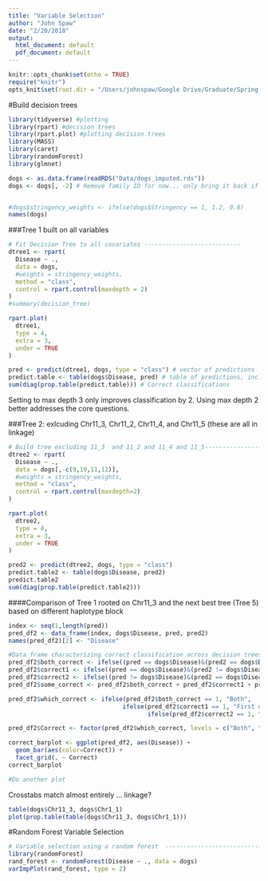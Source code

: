 ```yaml
---
title: "Variable Selection"
author: "John Spaw"
date: "2/20/2018"
output:
  html_document: default
  pdf_document: default
---
```


```r
knitr::opts_chunk$set(echo = TRUE)
require("knitr")
opts_knit$set(root.dir = "/Users/johnspaw/Google Drive/Graduate/Spring 18/STAT998/Dogs")
```

#Build decision trees
```r
library(tidyverse) #plotting
library(rpart) #decision trees
library(rpart.plot) #plotting decision trees
library(MASS)
library(caret)
library(randomForest)
library(glmnet)

dogs <- as.data.frame(readRDS("Data/dogs_imputed.rds"))
dogs <- dogs[, -2] # Remove family ID for now... only bring it back if needed


#dogs$stringency_weights <- ifelse(dogs$Stringency == 1, 1.2, 0.8)
names(dogs)
```

###Tree 1 built on all variables
```r
# Fit Decision Tree to all covariates ---------------------------
dtree1 <- rpart(
  Disease ~ .,
  data = dogs,
  #weights = stringency_weights,
  method = "class",
  control = rpart.control(maxdepth = 2)
)
#summary(decision_tree)

rpart.plot(
  dtree1,
  type = 4,
  extra = 3,
  under = TRUE
)

pred <- predict(dtree1, dogs, type = "class") # vector of predictions
predict.table <- table(dogs$Disease, pred) # table of predictions, including errors
sum(diag(prop.table(predict.table))) # Correct classifications
```

Setting to max depth 3 only improves classification by 2.
Using max depth 2 better addresses the core questions.



\newpage

###Tree 2: exlcuding Chr11_3, Chr11_2, Chr11_4, and Chr11_5 (these are all in linkage)

```r
# Build tree excluding 11_3  and 11_2 and 11_4 and 11_5---------------------------
dtree2 <- rpart(
  Disease ~ .,
  data = dogs[,-c(9,10,11,12)],
  #weights = stringency_weights,
  method = "class",
  control = rpart.control(maxdepth=2)
)

rpart.plot(
  dtree2,
  type = 4,
  extra = 3,
  under = TRUE
)

pred2 <- predict(dtree2, dogs, type = "class")
predict.table2 <- table(dogs$Disease, pred2)
predict.table2
sum(diag(prop.table(predict.table2)))

```
\newpage


####Comparison of Tree 1 rooted on Chr11_3 and the next best tree (Tree 5) based on different haplotype block
```r
index <- seq(1,length(pred))
pred_df2 <- data_frame(index, dogs$Disease, pred, pred2)
names(pred_df2)[2] <- "Disease"

#Data frame characterizing correct classification across decision trees
pred_df2$both_correct <- ifelse((pred == dogs$Disease)&(pred2 == dogs$Disease),1,0) #both trees give correct class
pred_df2$correct1 <- ifelse((pred == dogs$Disease)&(pred2 != dogs$Disease),1,0) #first tree gives correct class but not second
pred_df2$correct2 <- ifelse((pred != dogs$Disease)&(pred2 == dogs$Disease),1,0) #second tree gives correct class but not second
pred_df2$some_correct <- pred_df2$both_correct + pred_df2$correct1 + pred_df2$correct2 #either method gives correct class

pred_df2$which_correct <- ifelse(pred_df2$both_correct == 1, "Both",
                                ifelse(pred_df2$correct1 == 1, "First only",
                                       ifelse(pred_df2$correct2 == 1, "Second only", "Neither")))

pred_df2$Correct <- factor(pred_df2$which_correct, levels = c("Both", "First only", "Second only", "Neither"))

correct_barplot <- ggplot(pred_df2, aes(Disease)) +
  geom_bar(aes(color=Correct)) +
  facet_grid(. ~ Correct)
correct_barplot

#Do another plot 
```

\newpage


Crosstabs match almost entirely ... linkage?
```r
table(dogs$Chr11_3, dogs$Chr1_1)
plot(prop.table(table(dogs$Chr11_3, dogs$Chr1_1)))
```



#Random Forest Variable Selection
```r
# Variable selection using a random forest  ---------------------------
library(randomForest)
rand_forest <- randomForest(Disease ~ ., data = dogs)
varImpPlot(rand_forest, type = 2)
```











